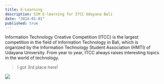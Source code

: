 ```yaml
---
title: E-Learning
description: SIM E-learning for ITCC Udayana Bali
date: "2014-01-01"
published: true
---
```


Information Technology Creative Competition (ITCC) is the largest competition in the field of Information Technology in Bali, which is organized by the Information Technology Student Association (HMTI) of Udayana University. From year to year, ITCC always raises interesting topics in the world of technology.

> I got 3rd place here!

![](/projects/elearning.jpg)
